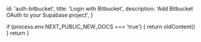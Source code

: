 
  id: 'auth-bitbucket',
  title: 'Login with Bitbucket',
  description: 'Add Bitbucket OAuth to your Supabase project',
}

  if (process.env.NEXT_PUBLIC_NEW_DOCS === 'true') {
    return oldContent()
  }
  return <Layout meta={meta} children={children} />
}

